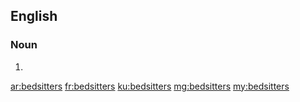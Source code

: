 ==English==

===Noun===
{{head|en}}

# {{plural of|bedsitter}}

[[ar:bedsitters]]
[[fr:bedsitters]]
[[ku:bedsitters]]
[[mg:bedsitters]]
[[my:bedsitters]]